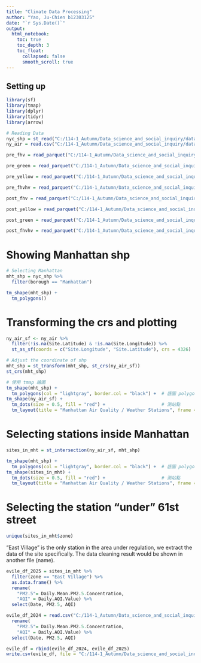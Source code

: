 ---
title: "Climate Data Processing"
author: "Yao, Ju-Chien b12303125"
date: "`r Sys.Date()`"
output: 
  html_notebook:
    toc: true
    toc_depth: 3
    toc_float:
      collapsed: false
      smooth_scroll: true
---

## Setting up

```{r Importing data, include = FALSE} 
library(sf)
library(tmap)
library(dplyr)
library(tidyr)
library(arrow)

# Reading Data
nyc_shp = st_read("C:/114-1_Autumn/Data_science_and_social_inquiry/data/nyc_map/taxi_zones.shp")
ny_air = read.csv("C:/114-1_Autumn/Data_science_and_social_inquiry/data/air_quality/ad_viz_plotval_data.csv")
```

```{r, eval=FALSE}
pre_fhv = read_parquet("C:/114-1_Autumn/Data_science_and_social_inquiry/data/nyc_july2024/fhv_tripdata_2024-07.parquet")

pre_green = read_parquet("C:/114-1_Autumn/Data_science_and_social_inquiry/data/nyc_july2024/green_tripdata_2024-07.parquet")

pre_yellow = read_parquet("C:/114-1_Autumn/Data_science_and_social_inquiry/data/nyc_july2024/yellow_tripdata_2024-07.parquet")

pre_fhvhv = read_parquet("C:/114-1_Autumn/Data_science_and_social_inquiry/data/nyc_july2024/fhvhv_tripdata_2024-07.parquet")

post_fhv = read_parquet("C:/114-1_Autumn/Data_science_and_social_inquiry/data/nyc_july2025/fhv_tripdata_2025-07.parquet")

post_yellow = read_parquet("C:/114-1_Autumn/Data_science_and_social_inquiry/data/nyc_july2025/yellow_tripdata_2025-07.parquet")

post_green = read_parquet("C:/114-1_Autumn/Data_science_and_social_inquiry/data/nyc_july2025/green_tripdata_2025-07.parquet")

post_fhvhv = read_parquet("C:/114-1_Autumn/Data_science_and_social_inquiry/data/nyc_july2025/fhvhv_tripdata_2025-07.parquet")
```

# Showing Manhattan shp

```{r}
# Selecting Manhattan
mht_shp = nyc_shp %>%
  filter(borough == "Manhattan")

tm_shape(mht_shp) +
  tm_polygons()
```

# Transforming the crs and plotting

```{r}
ny_air_sf <- ny_air %>%
  filter(!is.na(Site.Latitude) & !is.na(Site.Longitude)) %>%
  st_as_sf(coords = c("Site.Longitude", "Site.Latitude"), crs = 4326)

# Adjust the coordinate of shp
mht_shp = st_transform(mht_shp, st_crs(ny_air_sf))
st_crs(mht_shp)

# 使用 tmap 繪圖
tm_shape(mht_shp) +
  tm_polygons(col = "lightgray", border.col = "black") +  # 底圖 polygon
tm_shape(ny_air_sf) +
  tm_dots(size = 0.5, fill = "red") +                     # 測站點
  tm_layout(title = "Manhattan Air Quality / Weather Stations", frame = TRUE)
```

# Selecting stations inside Manhattan

```{r}
sites_in_mht = st_intersection(ny_air_sf, mht_shp) 

tm_shape(mht_shp) +
  tm_polygons(col = "lightgray", border.col = "black") +  # 底圖 polygon
tm_shape(sites_in_mht) +
  tm_dots(size = 0.5, fill = "red") +                     # 測站點
  tm_layout(title = "Manhattan Air Quality / Weather Stations", frame = TRUE)
```

# Selecting the station "under" 61st street

```{r}
unique(sites_in_mht$zone)
```

"East Village" is the only station in the area under regulation, we extract the data of the site specifically. The data cleaning result would be shown in another file (name).

```{r}
evile_df_2025 = sites_in_mht %>%
  filter(zone == "East Village") %>%
  as.data.frame() %>%
  rename(
    "PM2.5"= Daily.Mean.PM2.5.Concentration,
    "AQI" = Daily.AQI.Value) %>%
  select(Date, PM2.5, AQI)
```

```{r}
evile_df_2024 = read.csv("C:/114-1_Autumn/Data_science_and_social_inquiry/data/air_quality/2024-pm2.5.csv") %>%
  rename(
    "PM2.5"= Daily.Mean.PM2.5.Concentration,
    "AQI" = Daily.AQI.Value) %>%
  select(Date, PM2.5, AQI)

evile_df = rbind(evile_df_2024, evile_df_2025)
write.csv(evile_df, file = "C:/114-1_Autumn/Data_science_and_social_inquiry/data/air_quality/processed_pm2.5_AQI.csv")
```